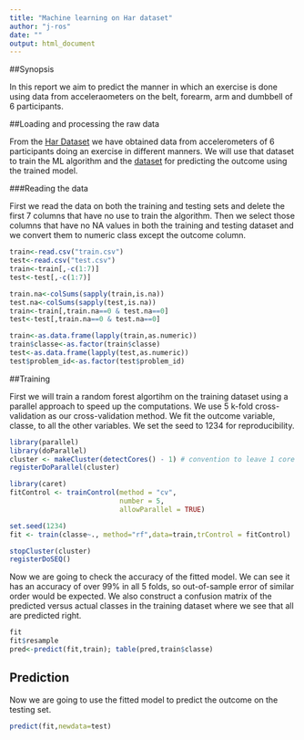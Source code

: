 ```yaml
---
title: "Machine learning on Har dataset"
author: "j-ros"
date: ""
output: html_document
---
```


##Synopsis

In this report we aim to predict the manner in which an exercise is done using data from acceleraometers on the belt, forearm, arm and dumbbell of 6 participants.

##Loading and processing the raw data

From the [Har Dataset](https://d396qusza40orc.cloudfront.net/predmachlearn/pml-training.csv) 
we have obtained data from accelerometers of 6 participants doing an exercise in
different manners. We will use that dataset to train the ML algorithm and the 
[dataset](https://d396qusza40orc.cloudfront.net/predmachlearn/pml-testing.csv) 
for predicting the outcome using the trained model.

###Reading the data

First we read the data on both the training and testing sets and delete the first 7 columns that have no use to train the algorithm. Then we select those columns that have no NA values in both the training and testing dataset and we convert them to numeric class except the outcome column.

```r
train<-read.csv("train.csv")
test<-read.csv("test.csv")
train<-train[,-c(1:7)]
test<-test[,-c(1:7)]

train.na<-colSums(sapply(train,is.na))
test.na<-colSums(sapply(test,is.na))
train<-train[,train.na==0 & test.na==0]
test<-test[,train.na==0 & test.na==0]

train<-as.data.frame(lapply(train,as.numeric))
train$classe<-as.factor(train$classe)
test<-as.data.frame(lapply(test,as.numeric))
test$problem_id<-as.factor(test$problem_id)
```

##Training

First we will train a random forest algortihm on the training dataset using a 
parallel approach to speed up the computations. We use 5 k-fold cross-validation 
as our cross-validation method. We fit the outcome variable, classe, to all the
other variables. We set the seed to 1234 for reproducibility.

```r
library(parallel)
library(doParallel)
cluster <- makeCluster(detectCores() - 1) # convention to leave 1 core for OS
registerDoParallel(cluster)

library(caret)
fitControl <- trainControl(method = "cv",
                           number = 5,
                           allowParallel = TRUE)

set.seed(1234)
fit <- train(classe~., method="rf",data=train,trControl = fitControl)

stopCluster(cluster)
registerDoSEQ()
```

Now we are going to check the accuracy of the fitted model. We can see it has an accuracy of over 99% in all 5 folds, so out-of-sample error of similar order would be expected. We also construct a confusion matrix of the predicted versus actual classes in the training dataset where we see that all are predicted right.

```r
fit
fit$resample
pred<-predict(fit,train); table(pred,train$classe)
```

## Prediction

Now we are going to use the fitted model to predict the outcome on the testing set.

```r
predict(fit,newdata=test)
``` 